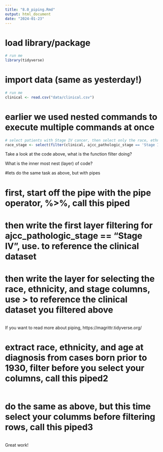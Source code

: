 ```yaml
---
title: "8.0_piping.Rmd"
output: html_document
date: "2024-01-23"
---
```



# load library/package 

```r
# run me
library(tidyverse)
```

# import data (same as yesterday!)

```r
# run me
clinical <- read.csv("data/clinical.csv") 
```

# earlier we used nested commands to execute multiple commands at once 

```r
# select patients with Stage IV cancer, then select only the race, ethnicity, and stage columns
race_stage <- select(filter(clinical, ajcc_pathologic_stage == 'Stage IV'), race, ethnicity, ajcc_pathologic_stage)

```
Take a look at the code above, what is the function filter doing?



What is the inner most nest (layer) of code?


#lets do the same task as above, but with pipes

# first, start off the pipe with the pipe operator, %>%, call this piped
# then write the first layer filtering for ajcc_pathologic_stage == "Stage IV",  use. to reference the clinical dataset
# then write the layer for selecting the race, ethnicity, and stage columns, use > to reference the clinical dataset you filtered above
```r

```
If you want to read more about piping,  https://magrittr.tidyverse.org/



# extract race, ethnicity, and age at diagnosis from cases born prior to 1930, filter before you select your columns, call this piped2
```r

```


# do the same as above, but this time select your columms before filtering rows, call this piped3
```r

```

Great work!
